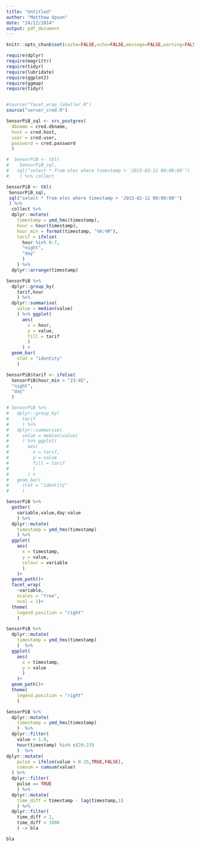 ---
title: "Untitled"
author: "Matthew Upson"
date: "24/12/2014"
output: pdf_document
---

```{r,echo=FALSE}
knitr::opts_chunk$set(cache=FALSE,echo=FALSE,message=FALSE,warning=FALSE)
```

```{r}


require(dplyr)
require(magrittr)
require(tidyr)
require(lubridate)
require(ggplot2)
require(ggmap)
require(tidyr)


#source("facet_wrap_labeller.R")
source("server_cred.R")

```

```{r,fig.width=8,fig.height=8}

SensorPiB_sql <- src_postgres(
  dbname = cred.dbname,
  host = cred.host,
  user = cred.user,
  password = cred.password
  )

#  SensorPiB <- tbl(
#    SensorPiB_sql,
#   sql("select * from elec where timestamp > '2015-02-12 00:00:00'")
#    ) %>% collect

SensorPiB <- tbl(
 SensorPiB_sql,
 sql("select * from elec where timestamp > '2015-02-12 00:00:00'")
 ) %>% 
  collect %>%
  dplyr::mutate(
    timestamp = ymd_hms(timestamp),
    hour = hour(timestamp),
    hour_min = format(timestamp, "%H:%M"),
    tarif = ifelse(
      hour %in% 0:7, 
      "night",
      "day"
      )
    ) %>%
  dplyr::arrange(timestamp)

SensorPiB %>%
  dplyr::group_by(
    tarif,hour
    ) %>%
  dplyr::summarise(
    value = median(value)
    ) %>% ggplot(
      aes(
        x = hour,
        y = value,
        fill = tarif
        )
      ) +
  geom_bar(
    stat = "identity"
    )

SensorPiB$tarif <- ifelse(
  SensorPiB$hour_min > "23:45",
  "night",
  "day"
  )

# SensorPiB %>%
#   dplyr::group_by(
#     tarif
#     ) %>%
#   dplyr::summarise(
#     value = median(value)
#     ) %>% ggplot(
#       aes(
#         x = tarif,
#         y = value
#         fill = tarif
#         )
#       ) +
#   geom_bar(
#     stat = "identity"
#     )


```

```{r,eval=FALSE}
SensorPiB %>%
  gather(
    variable,value,day:value
    ) %>%
  dplyr::mutate(
    timestamp = ymd_hms(timestamp)
    ) %>%
  ggplot(
    aes(
      x = timestamp, 
      y = value, 
      colour = variable 
      )
    )+
  geom_path()+
  facet_wrap(
    ~variable,
    scales = "free",
    ncol = 1)+
  theme(
    legend.position = "right"
    ) 
```


```{r}

SensorPiB %>%
  dplyr::mutate(
    timestamp = ymd_hms(timestamp)
    )  %>%
  ggplot(
    aes(
      x = timestamp, 
      y = value
      )
    )+
  geom_path()+
  theme(
    legend.position = "right"
    ) 

```


```{r}

SensorPiB %>%
  dplyr::mutate(
    timestamp = ymd_hms(timestamp)
    )  %>%
  dplyr::filter(
    value < 1.0,
    hour(timestamp) %in% c(20:23)
    )  %>%
dplyr::mutate(
    pulse = ifelse(value > 0.15,TRUE,FALSE),
    cumsum = cumsum(value)
  ) %>%
  dplyr::filter(
    pulse == TRUE
    ) %>%
  dplyr::mutate(
    time_diff = timestamp - lag(timestamp,1)
    ) %>%
  dplyr::filter(
    time_diff > 2,
    time_diff < 1000
    ) -> bla

bla

```
